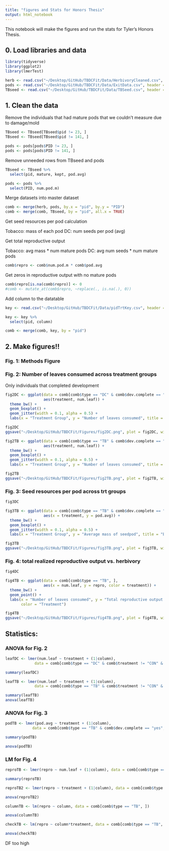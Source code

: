 ```yaml
---
title: "figures and Stats for Honors Thesis"
output: html_notebook
---
```


This notebook will make the figures and run the stats for Tyler's Honors Thesis. 

## 0. Load libraries and data

```r
library(tidyverse)
library(ggplot2)
library(lmerTest)
```

```r
herb <- read.csv("~/Desktop/GitHub/TBDCFit/Data/HerbivoryCleaned.csv", header = TRUE)
pods <- read.csv("~/Desktop/GitHub/TBDCFit/Data/ExitData.csv", header = TRUE)
TBseed <- read.csv("~/Desktop/GitHub/TBDCFit/Data/TBSeed.csv", header = TRUE)
```

## 1. Clean the data

Remove the individuals that had mature pods that we couldn't measure due to damage/mold

```r
TBseed <- TBseed[TBseed$pid != 23, ]
TBseed <- TBseed[TBseed$pid != 141, ]
```

```r
pods <- pods[pods$PID != 23, ]
pods <- pods[pods$PID != 141, ]
```

Remove unneeded rows from TBseed and pods

```r
TBseed <- TBseed %>%
  select(pid, mature, kept, pod.avg)
```

```r
pods <- pods %>%
  select(PID, num.pod.m)
```

Merge datasets into master dataset

```r
comb <- merge(herb, pods, by.x = "pid", by.y = "PID")
comb <- merge(comb, TBseed, by = "pid", all.x = TRUE)
```

Get seed resources per pod calculation

Tobacco: mass of each pod
DC: num seeds per pod (avg)

Get total reproductive output

Tobacco: avg mass * num mature pods
DC: avg num seeds * num mature pods

```r
comb$repro <- comb$num.pod.m * comb$pod.avg
```

Get zeros in reproductive output with no mature pods

```r
comb$repro[is.na(comb$repro)] <- 0
#comb <- mutate_at(comb$repro, ~replace(., is.na(.), 0))
```

Add column to the datatable

```r
key <- read.csv("~/Desktop/GitHub/TBDCFit/Data/pidTrtKey.csv", header = TRUE)

key <- key %>%
  select(pid, column)

comb <- merge(comb, key, by = "pid")
```




## 2. Make figures!!

### Fig. 1: Methods Figure

### Fig. 2: Number of leaves consumed across treatment groups

Only individuals that completed development

```r
fig2DC <- ggplot(data = comb[comb$type == "DC" & comb$dev.complete == "yes", ], 
                 aes(treatment, num.leaf)) + 
  theme_bw() + 
  geom_boxplot() + 
  geom_jitter(width = 0.1, alpha = 0.5) + 
  labs(x = "Treatment Group", y = "Number of leaves consumed", title = "A) Devil's Claw")

fig2DC
ggsave("~/Desktop/GitHub/TBDCFit/Figures/fig2DC.png", plot = fig2DC, width = 8, height = 5)
```


```r
fig2TB <- ggplot(data = comb[comb$type == "TB" & comb$dev.complete == "yes", ], 
                 aes(treatment, num.leaf)) + 
  theme_bw() + 
  geom_boxplot() + 
  geom_jitter(width = 0.1, alpha = 0.5) + 
  labs(x = "Treatment Group", y = "Number of leaves consumed", title = "B) Tobacco")

fig2TB
ggsave("~/Desktop/GitHub/TBDCFit/Figures/fig2TB.png", plot = fig2TB, width = 8, height = 5)
```

### Fig. 3: Seed resources per pod across trt groups 

```r
fig3DC
```

```r
fig3TB <- ggplot(data = comb[comb$type == "TB" & comb$dev.complete == "yes", ], 
                 aes(x = treatment, y = pod.avg)) + 
  theme_bw() + 
  geom_boxplot() + 
  geom_jitter(width = 0.1, alpha = 0.5) + 
  labs(x = "Treatment Group", y = "Average mass of seedpod", title = "B) Tobacco")

fig3TB
ggsave("~/Desktop/GitHub/TBDCFit/Figures/fig3TB.png", plot = fig3TB, width = 8, height = 5)
```


### Fig. 4: total realized reproductive output vs. herbivory

```r
fig4DC
```


```r
fig4TB <- ggplot(data = comb[comb$type == "TB", ], 
                 aes(x = num.leaf, y = repro, color = treatment)) + 
  theme_bw() + 
  geom_point() + 
  labs(x = "Number of leaves consumed", y = "Total reproductive output (mg of seeds)", title = "B) Tobacco", 
       color = "Treatment")

fig4TB
ggsave("~/Desktop/GitHub/TBDCFit/Figures/fig4TB.png", plot = fig4TB, width = 8, height = 5)
```



## Statistics: 

### ANOVA for Fig. 2

```r
leafDC <- lmer(num.leaf ~ treatment + (1|column), 
             data = comb[comb$type == "DC" & comb$treatment != "CON" & comb$dev.complete == "yes", ])

summary(leafDC)
```


```r
leafTB <- lmer(num.leaf ~ treatment + (1|column), 
             data = comb[comb$type == "TB" & comb$treatment != "CON" & comb$dev.complete == "yes", ])

summary(leafTB)
anova(leafTB)
```

### ANOVA for Fig. 3

```r
podTB <- lmer(pod.avg ~ treatment + (1|column), 
            data = comb[comb$type == "TB" & comb$dev.complete == "yes", ])

summary(podTB)

anova(podTB)
```

### LM for Fig. 4

```r
reproTB <- lmer(repro ~ num.leaf + (1|column), data = comb[comb$type == "TB", ])

summary(reproTB)
```

```r
reproTB2 <- lmer(repro ~ treatment + (1|column), data = comb[comb$type == "TB", ])

anova(reproTB2)
```

```r
columnTB <- lm(repro ~ column, data = comb[comb$type == "TB", ])

anova(columnTB)
```


```r
checkTB <- lm(repro ~ column*treatment, data = comb[comb$type == "TB", ])

anova(checkTB)
```
DF too high 

